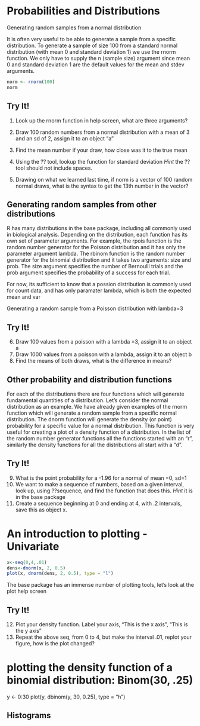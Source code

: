 Probabilities and Distributions
================================

Generating random samples from a normal distribution

It is often very useful to be able to generate a sample from a specific distribution. To generate a sample of size 100 from a standard normal distribution (with mean 0 and standard deviation 1) we use the rnorm function. We only have to supply the n (sample size) argument since mean 0 and standard deviation 1 are the default values for the mean and stdev arguments.

```r
norm <- rnorm(100)
norm
```

**Try It!**
------------
1. Look up the rnorm function in help screen, what are three arguments?
2. Draw 100 random numbers from a normal distribution with a mean of 3 and an sd of 2, assign it to an object "a"

3. Find the mean number if your draw, how close was it to the true mean
4. Using the ?? tool, lookup the function for standard deviation *Hint* the ?? tool should not include spaces.
5. Drawing on what we learned last time, if norm is a vector of 100 random normal draws, what is the syntax to get the 13th number in the vector?

Generating random samples from other distributions
----------------------------------------------------

R has many distributions in the base package, including all commonly used in biological analysis. Depending on the distribution, each function has its own set of parameter arguments. For example, the rpois function is the random number generator for the Poisson distribution and it has only the parameter argument lambda. The rbinom function is the random number generator for the binomial distribution and it takes two arguments: size and prob. The size argument specifies the number of Bernoulli trials and the prob argument specifies the probability of a success for each trial. 

For now, its sufficient to know that a possion distribution is commonly used for count data, and has only paramater lambda, which is both the expected mean and var

Generating a random sample from a Poisson distribution with lambda=3

**Try It!**
------------
6. Draw 100 values from a poisson with a lambda =3, assign it to an object a
7. Draw 1000 values from a poisson with a lambda, assign it to an object b
8. Find the means of both draws, what is the difference in means?

Other probability and distribution functions
--------------------------------------------
For each of the distributions there are four functions which will generate fundamental quantities of a distribution. Let's consider the normal distribution as an example. We have already given examples of the rnorm function which will generate a random sample from a specific normal distribution. The dnorm function will generate the density (or point) probability for a specific value for a normal distribution. This function is very useful for creating a plot of a density function of a distribution. In the list of the random number generator functions all the functions started with an "r", similarly the density functions for all the distributions all start with a "d".


**Try It!**
------------

9. What is the point probability for a -1.96 for a normal of mean =0, sd=1
10. We want to make a sequence of numbers, based on a given interval, look up, using ??sequence, and find the function that does this. *Hint* it is in the base package
11. Create a sequence beginning at 0 and ending at 4, with .2 intervals, save this as object x.

An introduction to plotting - Univariate
=====================================
```r
x<-seq(0,4,.01)
dens<-dnorm(x, 2, 0.5)
plot(x, dnorm(dens, 2, 0.5), type = "l")
```

The base package has an immense number of plotting tools, let's look at the plot help screen


**Try It!**
------------

12. Plot your density function. Label your axis, "This is the x axis", "This is the y axis"
13. Repeat the above seq, from 0 to 4, but make the interval .01, replot your figure, how is the plot changed?

# plotting the density function of a binomial distribution: Binom(30, .25)
y <- 0:30
plot(y, dbinom(y, 30, 0.25), type = "h")

Histograms
--------------
